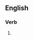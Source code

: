 ==English==

===Verb===
{{head|en|verb form}}

# {{present participle of|sublimate|lang=en|nocat=1}}